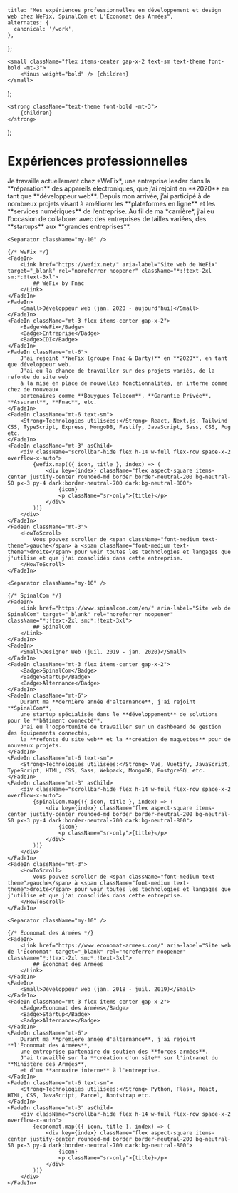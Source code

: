 
    title: "Mes expériences professionnelles en développement et design web chez WeFix, SpinalCom et L'Économat des Armées",
    alternates: {
      canonical: '/work',
    },
};

    <small className="flex items-center gap-x-2 text-sm text-theme font-bold -mt-3">
        <Minus weight="bold" /> {children}
    </small>
);

    <strong className="text-theme font-bold -mt-3">
        {children}
    </strong>
);

# Expériences professionnelles
<AnimatedNameLink />

<FadeInStagger className="mt-10" faster>
    <FadeIn>
        Je travaille actuellement chez *WeFix*, une entreprise leader dans la **réparation** des
        appareils électroniques, que j’ai rejoint en **2020** en tant que **développeur web**.
        Depuis mon arrivée, j’ai participé à de nombreux projets visant à améliorer les **plateformes
        en ligne** et les **services numériques** de l’entreprise.
    </FadeIn>
    <FadeIn className="mt-3">
        Au fil de ma *carrière*, j’ai eu l’occasion de collaborer avec des
        entreprises de tailles variées, des **startups** aux **grandes entreprises**.
    </FadeIn>

    <Separator className="my-10" />

    {/* WeFix */}
    <FadeIn>
        <Link href="https://wefix.net/" aria-label="Site web de WeFix" target="_blank" rel="noreferrer noopener" className="*:!text-2xl sm:*:!text-3xl">
            ## WeFix by Fnac
        </Link>
    </FadeIn>
    <FadeIn>
        <Small>Développeur web (jan. 2020 - aujourd'hui)</Small>
    </FadeIn>
    <FadeIn className="mt-3 flex items-center gap-x-2">
        <Badge>WeFix</Badge>
        <Badge>Entreprise</Badge>
        <Badge>CDI</Badge>
    </FadeIn>
    <FadeIn className="mt-6">
        J'ai rejoint **WeFix (groupe Fnac & Darty)** en **2020**, en tant que développeur web.
        J'ai eu la chance de travailler sur des projets variés, de la refonte du site web
        à la mise en place de nouvelles fonctionnalités, en interne comme chez de nouveaux
        partenaires comme **Bouygues Telecom**, **Garantie Privée**, **Assurant**, **Fnac**, etc.
    </FadeIn>
    <FadeIn className="mt-6 text-sm">
        <Strong>Technologies utilisées:</Strong> React, Next.js, Tailwind CSS, TypeScript, Express, MongoDB, Fastify, JavaScript, Sass, CSS, Pug etc.
    </FadeIn>
    <FadeIn className="mt-3" asChild>
        <div className="scrollbar-hide flex h-14 w-full flex-row space-x-2 overflow-x-auto">
            {wefix.map(({ icon, title }, index) => (
                <div key={index} className="flex aspect-square items-center justify-center rounded-md border border-neutral-200 bg-neutral-50 px-3 py-4 dark:border-neutral-700 dark:bg-neutral-800">
                    {icon}
                    <p className="sr-only">{title}</p>
                </div>
            ))}
        </div>
    </FadeIn>
    <FadeIn className="mt-3">
        <HowToScroll>
            Vous pouvez scroller de <span className="font-medium text-theme">gauche</span> à <span className="font-medium text-theme">droite</span> pour voir toutes les technologies et langages que j'utilise et que j'ai consolidés dans cette entreprise.
        </HowToScroll>
    </FadeIn>

    <Separator className="my-10" />

    {/* SpinalCom */}
    <FadeIn>
        <Link href="https://www.spinalcom.com/en/" aria-label="Site web de SpinalCom" target="_blank" rel="noreferrer noopener" className="*:!text-2xl sm:*:!text-3xl">
            ## SpinalCom
        </Link>
    </FadeIn>
    <FadeIn>
        <Small>Designer Web (juil. 2019 - jan. 2020)</Small>
    </FadeIn>
    <FadeIn className="mt-3 flex items-center gap-x-2">
        <Badge>SpinalCom</Badge>
        <Badge>Startup</Badge>
        <Badge>Alternance</Badge>
    </FadeIn>
    <FadeIn className="mt-6">
        Durant ma **dernière année d'alternance**, j'ai rejoint **SpinalCom**,
        une startup spécialisée dans le **développement** de solutions pour le **bâtiment connecté**.
        J'ai eu l'opportunité de travailler sur un dashboard de gestion des équipements connectés,
        la **refonte du site web** et la **création de maquettes** pour de nouveaux projets.
    </FadeIn>
    <FadeIn className="mt-6 text-sm">
        <Strong>Technologies utilisées:</Strong> Vue, Vuetify, JavaScript, TypeScript, HTML, CSS, Sass, Webpack, MongoDB, PostgreSQL etc.
    </FadeIn>
    <FadeIn className="mt-3" asChild>
        <div className="scrollbar-hide flex h-14 w-full flex-row space-x-2 overflow-x-auto">
            {spinalCom.map(({ icon, title }, index) => (
                <div key={index} className="flex aspect-square items-center justify-center rounded-md border border-neutral-200 bg-neutral-50 px-3 py-4 dark:border-neutral-700 dark:bg-neutral-800">
                    {icon}
                    <p className="sr-only">{title}</p>
                </div>
            ))}
        </div>
    </FadeIn>
    <FadeIn className="mt-3">
        <HowToScroll>
            Vous pouvez scroller de <span className="font-medium text-theme">gauche</span> à <span className="font-medium text-theme">droite</span> pour voir toutes les technologies et langages que j'utilise et que j'ai consolidés dans cette entreprise.
        </HowToScroll>
    </FadeIn>

    <Separator className="my-10" />

    {/* Économat des Armées */}
    <FadeIn>
        <Link href="https://www.economat-armees.com/" aria-label="Site web de l'Économat" target="_blank" rel="noreferrer noopener" className="*:!text-2xl sm:*:!text-3xl">
            ## Économat des Armées
        </Link>
    </FadeIn>
    <FadeIn>
        <Small>Développeur web (jan. 2018 - juil. 2019)</Small>
    </FadeIn>
    <FadeIn className="mt-3 flex items-center gap-x-2">
        <Badge>Économat des Armées</Badge>
        <Badge>Startup</Badge>
        <Badge>Alternance</Badge>
    </FadeIn>
    <FadeIn className="mt-6">
        Durant ma **première année d'alternance**, j'ai rejoint **l'Économat des Armées**,
        une entreprise partenaire du soutien des **forces armées**.
        J'ai travaillé sur la **création d'un site** sur l'intranet du **Ministère des Armées**,
        et d'un **annuaire interne** à l'entreprise.
    </FadeIn>
    <FadeIn className="mt-6 text-sm">
        <Strong>Technologies utilisées:</Strong> Python, Flask, React, HTML, CSS, JavaScript, Parcel, Bootstrap etc.
    </FadeIn>
    <FadeIn className="mt-3" asChild>
        <div className="scrollbar-hide flex h-14 w-full flex-row space-x-2 overflow-x-auto">
            {economat.map(({ icon, title }, index) => (
                <div key={index} className="flex aspect-square items-center justify-center rounded-md border border-neutral-200 bg-neutral-50 px-3 py-4 dark:border-neutral-700 dark:bg-neutral-800">
                    {icon}
                    <p className="sr-only">{title}</p>
                </div>
            ))}
        </div>
    </FadeIn>
</FadeInStagger>
